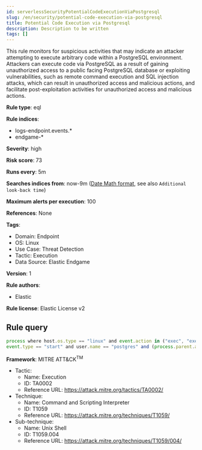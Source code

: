 ```yaml
---
id: serverlessSecurityPotentialCodeExecutionViaPostgresql
slug: /en/security/potential-code-execution-via-postgresql
title: Potential Code Execution via Postgresql
description: Description to be written
tags: []
---
```


<div id="potential-code-execution-via-postgresql"></div>

This rule monitors for suspicious activities that may indicate an attacker attempting to execute arbitrary code within a PostgreSQL environment. Attackers can execute code via PostgreSQL as a result of gaining unauthorized access to a public facing PostgreSQL database or exploiting vulnerabilities, such as remote command execution and SQL injection attacks, which can result in unauthorized access and malicious actions, and facilitate post-exploitation activities for unauthorized access and malicious actions.

**Rule type**: eql

**Rule indices**: 

* logs-endpoint.events.*
* endgame-*

**Severity**: high

**Risk score**: 73

**Runs every**: 5m

**Searches indices from**: now-9m ([Date Math format](((ref))/common-options.html#date-math), see also <DocLink id="serverlessSecurityRulesUiCreate" section="set-the-rules-schedule">`Additional look-back time`</DocLink>)

**Maximum alerts per execution**: 100

**References**: None

**Tags**: 

* Domain: Endpoint
* OS: Linux
* Use Case: Threat Detection
* Tactic: Execution
* Data Source: Elastic Endgame

**Version**: 1

**Rule authors**: 

* Elastic

**Rule license**: Elastic License v2

## Rule query

```js
process where host.os.type == "linux" and event.action in ("exec", "exec_event", "fork", "fork_event") and 
event.type == "start" and user.name == "postgres" and (process.parent.args : "*sh" or process.args : "*sh")

```

**Framework**: MITRE ATT&CK<sup>TM</sup>

* Tactic:
    * Name: Execution
    * ID: TA0002
    * Reference URL: https://attack.mitre.org/tactics/TA0002/
* Technique:
    * Name: Command and Scripting Interpreter
    * ID: T1059
    * Reference URL: https://attack.mitre.org/techniques/T1059/
* Sub-technique:
    * Name: Unix Shell
    * ID: T1059.004
    * Reference URL: https://attack.mitre.org/techniques/T1059/004/

